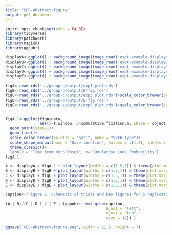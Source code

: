```yaml
---
title: "CDS-abstract-figure"
output: pdf_document
---
```


```r
knitr::opts_chunk$set(echo = FALSE)
library(tidyverse)
library(patchwork)
library(magick)
library(ggpubr)
```


```r

displayA<-ggplot() + background_image(image_read('expt-example-displays/expt-example-displays.001.jpeg'))+coord_fixed() + ggtitle('A')
displayB<-ggplot() + background_image(image_read('expt-example-displays/expt-example-displays.002.jpeg'))+coord_fixed() + ggtitle('B')
displayC<-ggplot() + background_image(image_read('expt-example-displays/expt-example-displays.003.jpeg'))+coord_fixed() + ggtitle('C')
displayD<-ggplot() + background_image(image_read('expt-example-displays/expt-example-displays.004.jpeg'))+coord_fixed() + ggtitle('D')
displayE<-ggplot() + background_image(image_read('expt-example-displays/expt-example-displays.005.jpeg'))+coord_fixed() + ggtitle('E')
  
figA<-read_rds('../group-a/output/exp1_plot.rds')
figB<-read_rds('../group-b/output/ETfig.rds')
figC<-read_rds('../group-c/output/exp3_plot.rds')+scale_color_brewer(palette = "Set1")
figD<-read_rds('../group-d/output/ETfig.rds')
figE<-read_rds('../group-e/output/exp5_plot.rds')+scale_color_brewer(palette = "Set1")


figA.1<-ggplot(figA$data, 
               aes(x=t.window, y=cumulative.fixation.m, shape = object_class, color = verb_type))+
  geom_point(size=1)+
  geom_line()+
  scale_color_brewer(palette = "Set1", name = "Verb type")+
  scale_shape_manual(name = "Gaze location", values = c(1,4), labels = c("distractor", "target"))+
  theme_classic()+
  labs(x = "Time from Verb Onset", y="Cumulative Look Probability")
figA.1
```

```r
A <- displayA + figA.1 + plot_layout(widths = c(1.5,1)) & theme(plot.margin = margin(t = 0, r = 0, b = 0, l = 0, unit = "pt"))
B <- displayB + figB + plot_layout(widths = c(1.5,1)) & theme(plot.margin = margin(t = 0, r = 0, b = 0, l = 0, unit = "pt"))
C <- displayC + figC + plot_layout(widths = c(1.5,1)) & theme(plot.margin = margin(t = 0, r = 0, b = 0, l = 0, unit = "pt"))
D <- displayD + figD + plot_layout(widths = c(1.5,1)) & theme(plot.margin = margin(t = 0, r = 0, b = 0, l = 0, unit = "pt"))
E <- displayE + figE + plot_layout(widths = c(1.5,1)) & theme(plot.margin = margin(t = 0, r = 0, b = 0, l = 0, unit = "pt"))

```

```r
caption<-"Figure 1. Schematic of trials and key figures for 5 replications attempts. (A) E1: Participants'\ncumulative proportion of looks to the target (e.g. cake) and distractor (e.g., train) do not differ\nsignificantly by verb type. (B) E2: When free viewing a blank screen during memory retrieval,\nparticipants look more to the critical quadrant where the to-be-remembered object was during\nencoding. (C) E3: Participants did not look significantly more to the side of the screen with\na new image (vs. old). (D) E4: Participants looked least at the target animal and most at the\ninstrument when the verb was syntactically biased toward an instrument interpretation.\n(E) E5: Participants' bias to look at the chosen face was not signficantly higher in the\nattractiveness condition (vs. roundness)."

(A | B)/(C | D ) / ( E | (ggpubr::text_grob(caption,
                                            hjust = "left",
                                            vjust = "top",
                                            size = 10)) ) 
```


```r
ggsave('CDS-abstract-figure.png', width = 11.5, height = 7)

```

